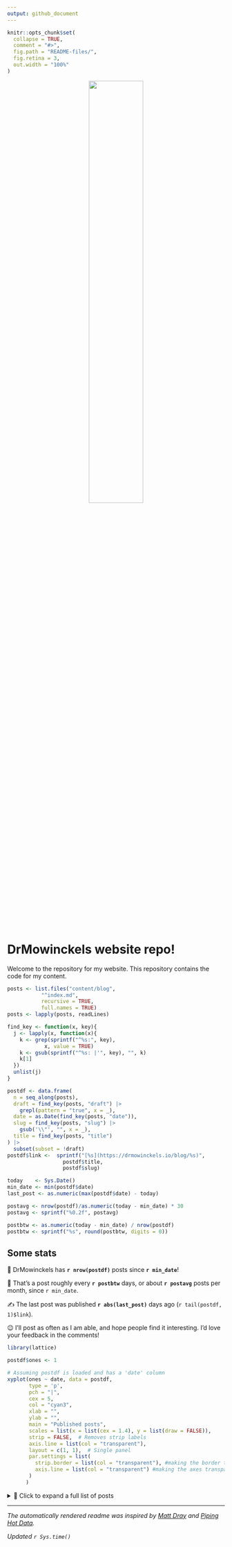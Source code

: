 ```yaml
---
output: github_document
---
```


<!-- README.md is generated from README.Rmd. Please edit that file -->

```r
knitr::opts_chunk$set(
  collapse = TRUE,
  comment = "#>",
  fig.path = "README-files/",
  fig.retina = 3,
  out.width = "100%"
)
```

<center>
![](assets/img/logo.png){width=50%}
</center>

# DrMowinckels website repo!

Welcome to the repository for my website. 
This repository contains the code for my content.


```r
posts <- list.files("content/blog", 
           "^index.md",
           recursive = TRUE, 
           full.names = TRUE)
posts <- lapply(posts, readLines)

find_key <- function(x, key){
  j <- lapply(x, function(x){
    k <- grep(sprintf("^%s:", key), 
            x, value = TRUE)
    k <- gsub(sprintf("^%s: |'", key), "", k)
    k[1] 
  })
  unlist(j)
}

postdf <- data.frame(
  n = seq_along(posts),
  draft = find_key(posts, "draft") |> 
    grepl(pattern = "true", x = _),
  date = as.Date(find_key(posts, "date")),
  slug = find_key(posts, "slug") |> 
    gsub('\\"', "", x = _),
  title = find_key(posts, "title")
) |> 
  subset(subset = !draft)
postdf$link <-  sprintf("[%s](https://drmowinckels.io/blog/%s)", 
                  postdf$title,
                  postdf$slug)

today    <- Sys.Date()
min_date <- min(postdf$date)
last_post <- as.numeric(max(postdf$date) - today)

postavg <- nrow(postdf)/as.numeric(today - min_date) * 30
postavg <- sprintf("%0.2f", postavg)

postbtw <- as.numeric(today - min_date) / nrow(postdf)
postbtw <- sprintf("%s", round(postbtw, digits = 0))

```

## Some stats 

🎉 DrMowinckels has **`r nrow(postdf)`** posts since **`r min_date`**!

📅 That's a post roughly every **`r postbtw`** days, or about **`r postavg`** posts per month, since `r min_date`.


✍️ The last post was published **`r abs(last_post)`** days ago (`r tail(postdf, 1)$link`).

😉 I'll post as often as I am able, and hope people find it interesting. I'd love your feedback in the comments!


```r
library(lattice)

postdf$ones <- 1

# Assuming postdf is loaded and has a 'date' column
xyplot(ones ~ date, data = postdf,
       type = 'p',
       pch = "|",  
       cex = 5,   
       col = "cyan3",
       xlab = "",
       ylab = "",
       main = "Published posts",
       scales = list(x = list(cex = 1.4), y = list(draw = FALSE)),
       strip = FALSE,  # Removes strip labels
       axis.line = list(col = "transparent"),
       layout = c(1, 1),  # Single panel
       par.settings = list(
         strip.border = list(col = "transparent"), #making the border transparent
         axis.line = list(col = "transparent") #making the axes transparent
       )
      )

```

<details><summary>📂 Click to expand a full list of posts</summary>

```r
data.frame(
  Date = rev(postdf$date),
  Title = rev(postdf$link)
) |> 
  knitr::kable()
```
</details>

---

_The automatically rendered readme was inspired by [Matt Dray](https://www.rostrum.blog/2021/04/14/gha-readme/) and [Piping Hot Data](https://github.com/shannonpileggi/pipinghotdata_distill/blob/master/README.Rmd)._


_Updated `r Sys.time()`_
